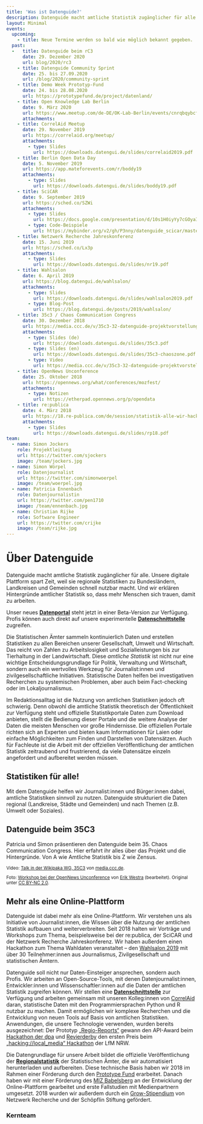 ```yaml
---
title: 'Was ist Datenguide?'
description: Datenguide macht amtliche Statistik zugänglicher für alle. Unsere digitale Plattform spart Zeit, weil sie regionale Statistiken zu Bundesländern, Landkreisen und Gemeinden schnell nutzbar macht. Und wir erklären Hintergründe amtlicher Statistik so, dass mehr Menschen sich trauen, damit zu arbeiten.
layout: Minimal
events:
  upcoming:
    - title: Neue Termine werden so bald wie möglich bekannt gegeben.
  past:
  -   title: Datenguide beim rC3
      date: 29. Dezember 2020
      url: blog/2020/rc3
    - title: Datenguide Community Sprint
      date: 25. bis 27.09.2020
      url: /blog/2020/community-sprint
    - title: Demo Week Prototyp-Fund
      date: 24. bis 28.08.2020
      url: https://prototypefund.de/project/datenland/
    - title: Open Knowledge Lab Berlin
      date: 9. März 2020
      url: https://www.meetup.com/de-DE/OK-Lab-Berlin/events/cnrqbqybcfbmb/
      attachments:
    - title: CorrelAid Meetup
      date: 29. November 2019
      url: https://correlaid.org/meetup/
      attachments:
        - type: Slides
          url: https://downloads.datengui.de/slides/correlaid2019.pdf
    - title: Berlin Open Data Day
      date: 5. November 2019
      url: https://app.mateforevents.com/r/boddy19
      attachments:
        - type: Slides
          url: https://downloads.datengui.de/slides/boddy19.pdf
    - title: SciCAR
      date: 9. September 2019
      url: https://sched.co/SZWi
      attachments:
        - type: Slides
          url: https://docs.google.com/presentation/d/10s1H0iyYy7cGOyaI9jXfANGV3__0mkroz9Ot1MZgD9c/edit
        - type: Code-Beispiele
          url: https://mybinder.org/v2/gh/P3nny/datenguide_scicar/master
    - title: Netzwerk Recherche Jahreskonferenz
      date: 15. Juni 2019
      url: https://sched.co/Lx3p
      attachments:
        - type: Slides
          url: https://downloads.datengui.de/slides/nr19.pdf
    - title: Wahlsalon
      date: 6. April 2019
      url: https://blog.datengui.de/wahlsalon/
      attachments:
        - type: Slides
          url: https://downloads.datengui.de/slides/wahlsalon2019.pdf
        - type: Blog-Post
          url: https://blog.datengui.de/posts/2019/wahlsalon/
    - title: 35c3 / Chaos Communication Congress
      date: 30. Dezember 2018
      url: https://media.ccc.de/v/35c3-32-datenguide-projektvorstellung-workshop
      attachments:
        - type: Slides (de)
          url: https://downloads.datengui.de/slides/35c3.pdf
        - type: Slides (en)
          url: https://downloads.datengui.de/slides/35c3-chaoszone.pdf
        - type: Video
          url: https://media.ccc.de/v/35c3-32-datenguide-projektvorstellung-workshop
    - title: OpenNews Unconference
      date: 25. Oktober 2018
      url: https://opennews.org/what/conferences/mozfest/
      attachments:
        - type: Notizen
          url: https://etherpad.opennews.org/p/opendata
    - title: re:publica
      date: 4. März 2018
      url: https://18.re-publica.com/de/session/statistik-alle-wir-hacken-statistische-bundesamt
      attachments:
        - type: Slides
          url: https://downloads.datengui.de/slides/rp18.pdf
team:
  - name: Simon Jockers
    role: Projektleitung
    url: https://twitter.com/sjockers
    image: /team/jockers.jpg
  - name: Simon Wörpel
    role: Datenjournalist
    url: https://twitter.com/simonwoerpel
    image: /team/woerpel.jpg
  - name: Patricia Ennenbach
    role: Datenjournalistin
    url: https://twitter.com/pen1710
    image: /team/ennenbach.jpg
  - name: Christian Rijke
    role: Software Engineer
    url: https://twitter.com/crijke
    image: /team/rijke.jpg
---
```




<Container>

# Über Datenguide

<Box pb={4}>
  <Typography variant="subtitle1" component="p" m={4}>
    Datenguide macht amtliche Statistik zugänglicher für alle. Unsere digitale
    Plattform spart Zeit, weil sie regionale Statistiken zu Bundesländern,
    Landkreisen und Gemeinden schnell nutzbar macht. Und wir erklären
    Hintergründe amtlicher Statistik so, dass mehr Menschen sich trauen, damit
    zu arbeiten.
  </Typography>
</Box>

<BodyText>

Unser neues **[Datenportal](/statistiken)** steht jetzt in einer Beta-Version zur Verfügung. Profis können auch direkt auf unsere experimentelle **[Datenschnittstelle](https://github.com/datenguide/genesapi-tabular)** zugreifen.

Die Statistischen Ämter sammeln kontinuierlich Daten und erstellen Statistiken zu allen Bereichen unserer Gesellschaft, Umwelt und Wirtschaft. Das reicht von Zahlen zu Arbeitslosigkeit und Sozialleistungen bis zur Tierhaltung in der Landwirtschaft. Diese _amtliche Statistik_ ist nicht nur eine wichtige Entscheidungsgrundlage für Politik, Verwaltung und Wirtschaft, sondern auch ein wertvolles Werkzeug für Journalist:innen und zivilgesellschaftliche Initiativen. Statistische Daten helfen bei investigativen Recherchen zu systemischen Problemen, aber auch beim Fact-checking oder im Lokaljournalismus.

Im Redaktionsalltag ist die Nutzung von amtlichen Statistiken jedoch oft schwierig. Denn obwohl die amtliche Statistik theoretisch der Öffentlichkeit zur Verfügung steht und offizielle Statistikportale Daten zum Download anbieten, stellt die Bedienung dieser Portale und die weitere Analyse der Daten die meisten Menschen vor große Hindernisse. Die offiziellen Portale richten sich an Experten und bieten kaum Informationen für Laien oder einfache Möglichkeiten zum Finden und Darstellen von Datensätzen. Auch für Fachleute ist die Arbeit mit der offziellen Veröffentlichung der amtlichen Statistik zeitraubend und frustrierend, da viele Datensätze einzeln angefordert und aufbereitet werden müssen.

## Statistiken für alle!

Mit dem Datenguide helfen wir Journalist:innen und Bürger:innen dabei, amtliche Statistiken sinnvoll zu nutzen. Datenguide strukturiert die Daten regional (Landkreise, Städte und Gemeinden) und nach Themen (z.B. Umwelt oder Soziales).

</BodyText>
</Container>

<Events dates={frontMatter.events}>

## Datenguide beim 35C3

Patricia und Simon präsentieren den Datenguide beim 35. Chaos Communication Congress. Hier erfahrt ihr alles über das Projekt und die Hintergründe. Von A wie Amtliche Statistik bis Z wie Zensus.

<ResponsiveEmbed
  src="https://media.ccc.de/v/35c3-32-datenguide-projektvorstellung-workshop/oembed"
  allowFullScreen
/>

<small>

Video: [Talk in der Wikipaka WG, 35C3](https://media.ccc.de/c/35c3-wikipakawg) von [media.ccc.de](https://media.ccc.de).

Foto: [Workshop bei der OpenNews Unconference](https://www.flickr.com/photos/mozfest/30709616947/in/album-72157702889161984/) von [Erik Westra](https://www.westraco.com/) (bearbeitet). Original unter [CC BY-NC 2.0](https://creativecommons.org/licenses/by-nc/2.0/).

</small>

</Events>

<Container>

<BodyText>

## Mehr als eine Online-Plattform

Datenguide ist dabei mehr als eine Online-Plattform. Wir verstehen uns als Initiative von Journalist:innen, die Wissen über die Nutzung der amtlichen Statistik aufbauen und weiterverbreiten. Seit 2018 halten wir Vorträge und Workshops zum Thema, beispielsweise bei der re:publica, der SciCAR und der Netzwerk Recherche Jahreskonferenz. Wir haben außerdem einen Hackathon zum Thema Wahldaten veranstaltet – den [Wahlsalon 2019](https://blog.datengui.de/wahlsalon/) mit über 30 Teilnehmer:innen aus Journalismus, Zivilgesellschaft und statistischen Ämtern.

Datenguide soll nicht nur Daten-Einsteiger ansprechen, sondern auch Profis. Wir arbeiten an Open-Source-Tools, mit denen Datenjournalist:innen, Entwickler:innen und Wissenschaftler:innen auf die Daten der amtlichen Statistik zugreifen können. Wir stellen eine **[Datenschnittstelle](https://github.com/datenguide/genesapi-tabular)** zur Verfügung und arbeiten gemeinsam mit unseren Kolleg:innen von [CorrelAid](https://correlaid.org) daran, statistische Daten mit den Programmiersprachen Python und R nutzbar zu machen. Damit ermöglichen wir komplexe Recherchen und die Entwicklung von neuen Tools auf Basis von amtlichen Statistiken. Anwendungen, die unsere Technologie verwenden, wurden bereits ausgezeichnet: Der Prototyp [„Regio-Reports“](https://datengui.de/blog/2018/dpa-hackathon/) gewann den API-Award beim [Hackathon der dpa](https://www.dpa.com/de/unternehmen/dpa-zeichnet-aus/picturepunk/#data-deep-dive) und [Revierderby](https://www.journalismuslab.de/2019/07/15/hacking-local_media-das-war-der-journalismus-hackathon-2019/) den ersten Preis beim [„hacking://local_media“ Hackathon](https://www.journalismuslab.de/2019/07/15/hacking-local_media-das-war-der-journalismus-hackathon-2019/) der LfM NRW.

Die Datengrundlage für unsere Arbeit bildet die offizielle Veröffentlichung der **[Regionalstatistik]('https://www.regionalstatistik.de/genesis/online/')** der Statistischen Ämter, die wir automatisiert herunterladen und aufbereiten. Diese technische Basis haben wir 2018 im Rahmen einer Förderung durch den [Prototype Fund](https://prototypefund.de) erarbeitet. Danach haben wir mit einer Förderung des [MIZ Babelsberg](https://miz-babelsberg.de) an der Entwicklung der Online-Plattform gearbeitet und erste Fallstudien mit Medienpartnern umgesetzt. 2018 wurden wir außerdem durch ein [Grow-Stipendium](https://netzwerkrecherche.org/ziele/gemeinnuetziger-journalismus/grow-stipendien/) von Netzwerk Recherche und der Schöpflin Stiftung gefördert.

</BodyText>

### Kernteam

<Team members={frontMatter.team} />

<Funders />

</Container>
